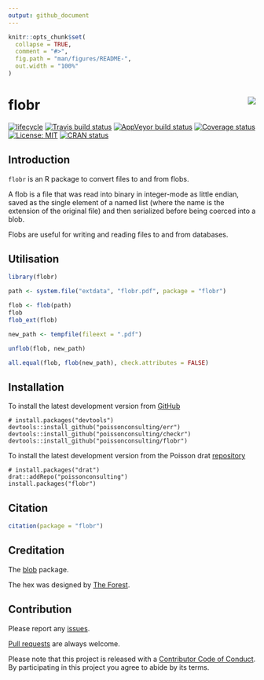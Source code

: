 ```yaml
---
output: github_document
---
```


<!-- README.md is generated from README.Rmd. Please edit that file -->

```r
knitr::opts_chunk$set(
  collapse = TRUE,
  comment = "#>",
  fig.path = "man/figures/README-",
  out.width = "100%"
)
```

# flobr <img src="man/figures/logo.png" align="right" />

[![lifecycle](https://img.shields.io/badge/lifecycle-maturing-blue.svg)](https://www.tidyverse.org/lifecycle/#maturing)
[![Travis build status](https://travis-ci.org/poissonconsulting/flobr.svg?branch=master)](https://travis-ci.org/poissonconsulting/flobr)
[![AppVeyor build status](https://ci.appveyor.com/api/projects/status/github/poissonconsulting/flobr?branch=master&svg=true)](https://ci.appveyor.com/project/poissonconsulting/flobr)
[![Coverage status](https://codecov.io/gh/poissonconsulting/flobr/branch/master/graph/badge.svg)](https://codecov.io/github/poissonconsulting/flobr?branch=master)
[![License: MIT](https://img.shields.io/badge/License-MIT-green.svg)](https://opensource.org/licenses/MIT)
[![CRAN status](https://www.r-pkg.org/badges/version/flobr)](https://cran.r-project.org/package=flobr)

## Introduction

`flobr` is an R package to convert files to and from flobs.

A flob is a file that was 
read into binary in integer-mode as little endian, 
saved as the single element of a named list (where the name is the extension
of the original file) and then serialized before being coerced into a blob.

Flobs are useful for writing and reading files to and from databases.
    
## Utilisation

```r
library(flobr)

path <- system.file("extdata", "flobr.pdf", package = "flobr")

flob <- flob(path)
flob
flob_ext(flob)

new_path <- tempfile(fileext = ".pdf")

unflob(flob, new_path)

all.equal(flob, flob(new_path), check.attributes = FALSE)
```

## Installation

To install the latest development version from [GitHub](https://github.com/poissonconsulting/flobr)
```
# install.packages("devtools")
devtools::install_github("poissonconsulting/err")
devtools::install_github("poissonconsulting/checkr")
devtools::install_github("poissonconsulting/flobr")
```

To install the latest development version from the Poisson drat [repository](https://github.com/poissonconsulting/drat)
```
# install.packages("drat")
drat::addRepo("poissonconsulting")
install.packages("flobr")
```

## Citation

```r
citation(package = "flobr")
```

## Creditation

The [blob](https://github.com/tidyverse/blob) package.

The hex was designed by [The Forest](http://www.theforest.ca).

## Contribution

Please report any [issues](https://github.com/poissonconsulting/flobr/issues).

[Pull requests](https://github.com/poissonconsulting/flobr/pulls) are always welcome.

Please note that this project is released with a [Contributor Code of Conduct](CONDUCT.md). 
By participating in this project you agree to abide by its terms.

